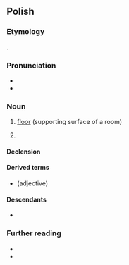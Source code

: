 {{also|podloga}}
==Polish==

===Etymology===
{{deverbal|pl|podłożyć}}.

===Pronunciation===
* {{pl-IPA}}
* {{audio|pl|Pl-podłoga.ogg|Audio}}

===Noun===
{{pl-noun|f}}

# [[floor]] (supporting surface of a room)
# {{lb|pl|mathematics}} {{l|en|[[floor]]}}

====Declension====
{{pl-decl-noun-f|podło|g|genp=podłóg}}

====Derived terms====
* {{l|pl|podłogowy}} (adjective)

====Descendants====
* {{desc|yi|פּאָדלאָגע|bor=1}}

===Further reading===
* {{R:pl:WSJP}}
* {{R:PWN}}